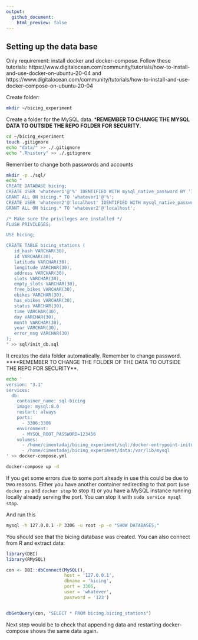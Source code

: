 ```yaml
---
output:
  github_document:
    html_preview: false
---
```


## Setting up the data base

Only requirement: install docker and docker-compose. Follow these tutorials: https://www.digitalocean.com/community/tutorials/how-to-install-and-use-docker-on-ubuntu-20-04 and https://www.digitalocean.com/community/tutorials/how-to-install-and-use-docker-compose-on-ubuntu-20-04

Create folder:

```bash
mkdir ~/bicing_experiment
```

Create a folder for the MySQL data. ***REMEMBER TO CHANGE THE MYSQL DATA TO OUTSIDE THE REPO FOLDER FOR SECURITY**.

```bash
cd ~/bicing_experiment
touch .gitignore
echo "data/" >> ./.gitignore
echo ".Rhistory" >> ./.gitignore
```

Remember to change both passwords and accounts

```bash
mkdir -p ./sql/
echo "
CREATE DATABASE bicing;
CREATE USER 'whatever1'@'%' IDENTIFIED WITH mysql_native_password BY '123';
GRANT ALL ON bicing.* TO 'whatever1'@'%';
CREATE USER 'whatever2'@'localhost' IDENTIFIED WITH mysql_native_password BY '123';
GRANT ALL ON bicing.* TO 'whatever2'@'localhost';

/* Make sure the privileges are installed */
FLUSH PRIVILEGES;

USE bicing;

CREATE TABLE bicing_stations (
   id_hash VARCHAR(30),
   id VARCHAR(30),
   latitude VARCHAR(30),
   longitude VARCHAR(30),
   address VARCHAR(30),
   slots VARCHAR(30),
   empty_slots VARCHAR(30),
   free_bikes VARCHAR(30),
   ebikes VARCHAR(30),
   has_ebikes VARCHAR(30),
   status VARCHAR(30),
   time VARCHAR(30),
   day VARCHAR(30),
   month VARCHAR(30),
   year VARCHAR(30),
   error_msg VARCHAR(30)
);
" >> sql/init_db.sql

```

It creates the data folder automatically. Remember to change password. ****REMEMBER TO CHANGE THE FOLDER OF THE DATA TO OUTSIDE THE REPO FOR SECURITY**.

```bash

echo '
version: "3.1"
services:
  db:
    container_name: sql-bicing
    image: mysql:8.0
    restart: always
    ports:
      - 3306:3306
    environment:
      - MYSQL_ROOT_PASSWORD=123456
    volumes:
      - /home/cimentadaj/bicing_experiment/sql:/docker-entrypoint-initdb.d
      - /home/cimentadaj/bicing_experiment/data:/var/lib/mysql
' >> docker-compose.yml

```

```bash
docker-compose up -d
```

If you get some errors due to some port already in use this could be due to two reasons. Either you have another container redirecting to that port (use `docker ps` and `docker stop` to stop it) or you have a MySQL instance running locally already serving the port. You can stop it with `sudo service mysql stop`.

And run this

```bash
mysql -h 127.0.0.1 -P 3306 -u root -p -e "SHOW DATABASES;"
```

You should see that the bicing database was created. You can also connect from R and extract data:

```r
library(DBI)
library(RMySQL)

con <- DBI::dbConnect(MySQL(),
                      host = '127.0.0.1',
                      dbname = 'bicing',
                      port = 3306,
                      user = 'whatever',
                      password = '123')


dbGetQuery(con, "SELECT * FROM bicing.bicing_stations")
```

Next step would be to check that appending data and restarting docker-compose shows the same data again.
